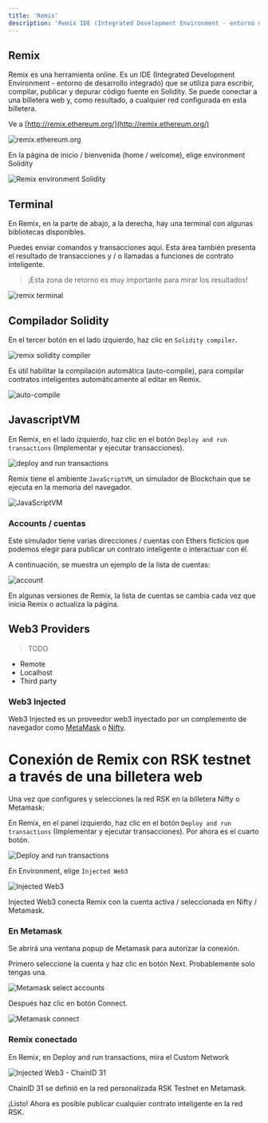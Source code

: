---
title: 'Remix'
description: 'Remix IDE (Integrated Development Environment - entorno de desarrollo integrado)'
---

## Remix

Remix es una herramienta online. Es un IDE (Integrated Development Environment - entorno de desarrollo integrado) que se utiliza para escribir, compilar, publicar y depurar código fuente en Solidity. Se puede conectar a una billetera web y, como resultado, a cualquier red configurada en esta billetera.

Ve a
[http://remix.ethereum.org/](http://remix.ethereum.org/)

![remix.ethereum.org](/img/courses/dev/02/remix/image-01.png)

En la página de inicio / bienvenida (home / welcome), elige environment Solidity

![Remix environment Solidity](/img/courses/dev/02/remix/image-02.png)

## Terminal

En Remix, en la parte de abajo, a la derecha, hay una terminal con algunas bibliotecas disponibles.

Puedes enviar comandos y transacciones aquí.
Esta área también presenta el resultado de transacciones y / o llamadas a funciones de contrato inteligente.

> ¡Esta zona de retorno es muy importante para mirar los resultados!

![remix terminal](/img/courses/dev/02/remix/image-03.png)

## Compilador Solidity

En el tercer botón en el lado izquierdo, haz clic en `Solidity compiler`.

![remix solidity compiler](/img/courses/dev/02/remix/image-04.png)

Es útil habilitar la compilación automática (auto-compile), para compilar contratos inteligentes automáticamente al editar en Remix.

![auto-compile](/img/courses/dev/02/remix/image-05.png)

## JavascriptVM

En Remix, en el lado izquierdo, haz clic en el botón `Deploy and run transactions` (Implementar y ejecutar transacciones).

![deploy and run transactions](/img/courses/dev/02/remix/image-10.png)

Remix tiene el ambiente `JavaScriptVM`,
un simulador de Blockchain que se ejecuta en la memoria del navegador.

![JavaScriptVM](/img/courses/dev/02/remix/image-11.png)

### Accounts / cuentas

Este simulador tiene varias direcciones / cuentas con Ethers ficticios que podemos elegir para publicar un contrato inteligente o interactuar con él.

A continuación, se muestra un ejemplo de la lista de cuentas:

![account](/img/courses/dev/02/remix/image-12.png)

En algunas versiones de Remix,
la lista de cuentas se cambia cada vez que inicia Remix o actualiza la página.

## Web3 Providers

> TODO

- Remote
- Localhost
- Third party

### Web3 Injected

Web3 Injected es un proveedor web3 inyectado por un complemento de navegador como
[MetaMask](https://metamask.io/) o [Nifty](https://www.poa.network/for-users/nifty-wallet).

# Conexión de Remix con RSK testnet a través de una billetera web

Una vez que configures y selecciones la red RSK en la billetera Nifty o Metamask:

En Remix, en el panel izquierdo, haz clic en el botón `Deploy and run transactions` (Implementar y ejecutar transacciones).
Por ahora es el cuarto botón.

![Deploy and run transactions](/img/courses/dev/02/remix/image-13.png)

En Environment, elige `Injected Web3`

![Injected Web3](/img/courses/dev/02/remix/image-14.png)

Injected Web3 conecta Remix con la cuenta activa / seleccionada en Nifty / Metamask.

### En Metamask

Se abrirá una ventana popup de Metamask para autorizar la conexión.

Primero seleccione la cuenta y haz clic en botón Next. Probablemente solo tengas una.

![Metamask select accounts](/img/courses/dev/02/remix/image-15.png)

Después haz clic en botón Connect.

![Metamask connect](/img/courses/dev/02/remix/image-16.png)

### Remix conectado

En Remix, en Deploy and run transactions, mira el Custom Network

![Injected Web3 - ChainID 31](/img/courses/dev/02/remix/image-17.png)

ChainID 31 se definió en la red personalizada RSK Testnet en Metamask.

¡Listo! Ahora es posible publicar cualquier contrato inteligente en la red RSK.
